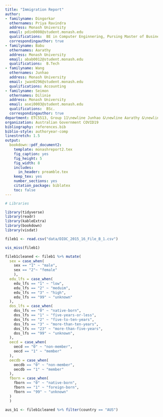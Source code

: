 ```yaml
---
title: "Immigration Report"
author:
- familyname: Dingorkar
  othernames: Priya Ravindra
  address: Monash University
  email: pdin0008@student.monash.edu
  qualifications:  BE in Computer Enginnering, Pursing Master of Business Analytics
  correspondingauthor: true
- familyname: Babu
  othernames: Aarathy
  address: Monash University
  email: abab0012@student.monash.edu
  qualifications:  B.Tech
- familyname: Wang
  othernames: Junhao
  address: Monash University
  email: jwan0296@student.monash.edu
  qualifications: Accounting
- familyname: Seimon
  othernames: Dilinie
  address: Monash University
  email: asei0003@student.monash.edu
  qualifications:  BSc.
  correspondingauthor: true
department: ETC5513, Group 11\newline Junhao &\newline Aarathy &\newline Dilinie &\newline Priya
organization: Australian Government COVID19
bibliography: references.bib
biblio-style: authoryear-comp
linestretch: 1.5
output:
  bookdown::pdf_document2:
    template: monashreport2.tex
    fig_caption: yes
    fig_height: 5
    fig_width: 8
    includes:
      in_header: preamble.tex
    keep_tex: yes
    number_sections: yes
    citation_package: biblatex
    toc: false
---
```


```r
# Libraries

library(tidyverse)
library(readr)
library(kableExtra)
library(bookdown)
library(visdat)
```



\section*{Introduction}

\section*{Abstract}

\section*{Methodology}

\section*{File B1}

```r
fileb1 <- read.csv("data/DIOC_2015_16_File_B_1.csv")
```
```r
vis_miss(fileb1)
```

```r
fileb1cleaned <- fileb1 %>% mutate(
  sex = case_when(
    sex == "1" ~ "male",
    sex == "2"~ "female"
    ),
  edu_lfs = case_when(
    edu_lfs == "1" ~ "low",
    edu_lfs == "2" ~ "meduim",
    edu_lfs == "3" ~ "high",
    edu_lfs == "99" ~ "unknown"
  ),
  dos_lfs = case_when(
    dos_lfs == "0" ~ "native-born",
    dos_lfs == "1" ~ "five-years-or-less",
    dos_lfs == "2" ~ "five-to-ten-years",
    dos_lfs == "3" ~ "more-than-ten-years",
    dos_lfs == "23" ~ "more-than-five-years",
    dos_lfs == "99" ~ "unknown",
  ),
  oecd = case_when(
    oecd == "0" ~ "non-member",
    oecd == "1" ~ "member"
  ),
  oecdb = case_when(
    oecdb == "0" ~ "non-member",
    oecdb == "1" ~ "member"
  ),
  fborn = case_when(
    fborn == "0" ~ "native-born",
    fborn == "1" ~ "foreign-born",
    fborn == "99" ~ "unknown"
  )
  )
```

```r
aus_b1 <- fileb1cleaned %>% filter(country == "AUS")

```



